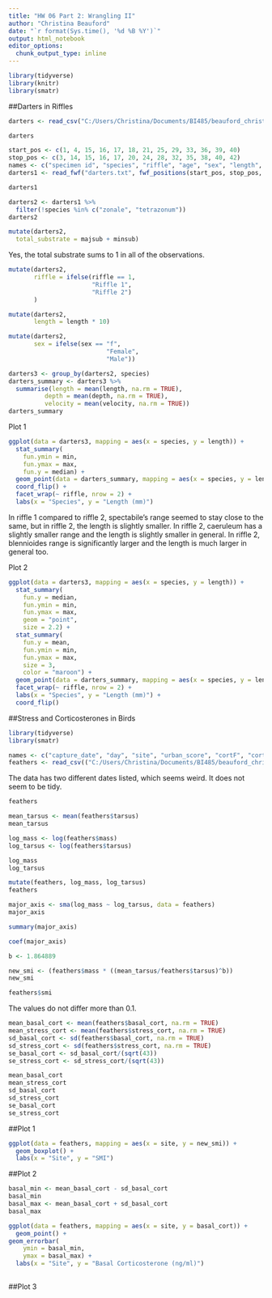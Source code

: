 ```yaml
---
title: "HW 06 Part 2: Wrangling II"
author: "Christina Beauford"
date: "`r format(Sys.time(), '%d %B %Y')`"
output: html_notebook
editor_options: 
  chunk_output_type: inline
---
```


```r
library(tidyverse)
library(knitr)
library(smatr)
```

##Darters in Riffles

```r
darters <- read_csv("C:/Users/Christina/Documents/BI485/beauford_christina/hw06/darters.txt")
```

```r
darters
```
```r
start_pos <- c(1, 4, 15, 16, 17, 18, 21, 25, 29, 33, 36, 39, 40)
stop_pos <- c(3, 14, 15, 16, 17, 20, 24, 28, 32, 35, 38, 40, 42)
names <- c("specimen id", "species", "riffle", "age", "sex", "length", "depth", "velocity", "temperature", "majsub", "minsub", "majtype", "mintype")
darters1 <- read_fwf("darters.txt", fwf_positions(start_pos, stop_pos, col_names = names), skip = 15)
```

```r
darters1
```

```r
darters2 <- darters1 %>%
  filter(!species %in% c("zonale", "tetrazonum"))
darters2
```

```r
mutate(darters2,
  total_substrate = majsub + minsub)
```
Yes, the total substrate sums to 1 in all of the observations.


```r
mutate(darters2,
       riffle = ifelse(riffle == 1, 
                       "Riffle 1", 
                       "Riffle 2")
       )
```

```r
mutate(darters2,
       length = length * 10)
```

```r
mutate(darters2,
       sex = ifelse(sex == "f",
                           "Female",
                           "Male"))
```

```r
darters3 <- group_by(darters2, species)
darters_summary <- darters3 %>%
  summarise(length = mean(length, na.rm = TRUE),
          depth = mean(depth, na.rm = TRUE),
          velocity = mean(velocity, na.rm = TRUE))
darters_summary
```


Plot 1
```r
ggplot(data = darters3, mapping = aes(x = species, y = length)) +
  stat_summary(
    fun.ymin = min,
    fun.ymax = max,
    fun.y = median) +
  geom_point(data = darters_summary, mapping = aes(x = species, y = length), shape = 15)  +
  coord_flip() +
  facet_wrap(~ riffle, nrow = 2) +
  labs(x = "Species", y = "Length (mm)")
```

In riffle 1 compared to riffle 2, spectabile's range seemed to stay close to the same, but in riffle 2, the length is slightly smaller. In riffle 2, caeruleum has a slightly smaller range and the length is slightly smaller in general. In riffle 2, blennioides range is significantly larger and the length is much larger in general too.


Plot 2
```r
ggplot(data = darters3, mapping = aes(x = species, y = length)) +
  stat_summary(
    fun.y = median,
    fun.ymin = min,
    fun.ymax = max,
    geom = "point",
    size = 2.2) +
  stat_summary(
    fun.y = mean,
    fun.ymin = min,
    fun.ymax = max,
    size = 3,
    color = "maroon") +
  geom_point(data = darters_summary, mapping = aes(x = species, y = length), shape = 15, color = "gray70") +
  facet_wrap(~ riffle, nrow = 2) +
  labs(x = "Species", y = "Length (mm)") +
  coord_flip()
```

##Stress and Corticosterones in Birds

```r
library(tidyverse)
library(smatr)
```

```r
names <- c("capture_date", "day", "site", "urban_score", "cortF", "cortB", "sex", "smi", "tarsus", "mass", "basal_cort", "stress_cort")
feathers <- read_csv(("C:/Users/Christina/Documents/BI485/beauford_christina/hw06/feathers.csv"), locale = locale(decimal_mark = ","), skip = 1, col_names = names) 

```

The data has two different dates listed, which seems weird. It does not seem to be tidy.

```r
feathers
```

```r
mean_tarsus <- mean(feathers$tarsus)
mean_tarsus
```

```r
log_mass <- log(feathers$mass)
log_tarsus <- log(feathers$tarsus)

log_mass
log_tarsus

mutate(feathers, log_mass, log_tarsus)
feathers
```

```r
major_axis <- sma(log_mass ~ log_tarsus, data = feathers)
major_axis
```
```r
summary(major_axis)
```

```r
coef(major_axis)
```

```r
b <- 1.864889
```

```r
new_smi <- (feathers$mass * ((mean_tarsus/feathers$tarsus)^b))
new_smi
```
```r
feathers$smi
```
The values do not differ more than 0.1.

```r
mean_basal_cort <- mean(feathers$basal_cort, na.rm = TRUE)
mean_stress_cort <- mean(feathers$stress_cort, na.rm = TRUE)
sd_basal_cort <- sd(feathers$basal_cort, na.rm = TRUE)
sd_stress_cort <- sd(feathers$stress_cort, na.rm = TRUE)
se_basal_cort <- sd_basal_cort/(sqrt(43))
se_stress_cort <- sd_stress_cort/(sqrt(43))

mean_basal_cort
mean_stress_cort
sd_basal_cort
sd_stress_cort
se_basal_cort
se_stress_cort
```

##Plot 1
```r
ggplot(data = feathers, mapping = aes(x = site, y = new_smi)) +
  geom_boxplot() +
  labs(x = "Site", y = "SMI")
```

##Plot 2
```r
basal_min <- mean_basal_cort - sd_basal_cort
basal_min
basal_max <- mean_basal_cort + sd_basal_cort
basal_max
```


```r
ggplot(data = feathers, mapping = aes(x = site, y = basal_cort)) +
  geom_point() +
geom_errorbar(
    ymin = basal_min, 
    ymax = basal_max) +
  labs(x = "Site", y = "Basal Corticosterone (ng/ml)")
  
```

##Plot 3 
```r

```

